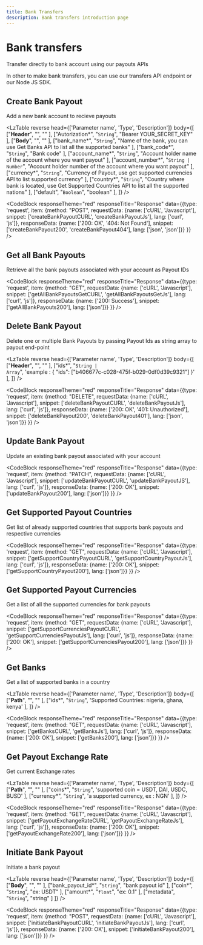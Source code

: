 ```yaml
---
title: Bank Transfers
description: Bank transfers introduction page
---
```


# Bank transfers

Transfer directly to bank account using our payouts APIs

<Divider className='max-w-100' />

In other to make bank transfers, you can use our transfers API endpoint or our Node JS SDK.

## Create Bank Payout

Add a new bank account to recieve payouts

<LzTable
    reverse
    head={['Parameter name', 'Type', 'Description']}
    body={[
        ["<strong>Header</strong>", "", "" ],
        ["Autorization*", "<code>String</code>", "Bearer YOUR_SECRET_KEY" ],
        ["<strong>Body</strong>", "", "" ],
        ["bank_name*", "<code>String</code>", "Name of the bank, you can use Get Banks API to list all the supported banks" ],
        ["bank_code*", "<code>String</code>", "Bank code" ],
        ["account_name*", "<code>String</code>", "Account holder name of the account where you want payout" ],
        ["account_number*", "<code>String | Number</code>", "Account holder number of the account where you want payout" ],
        ["currency*", "<code>String</code>", "Currency of Payout, use get supported currencies API to list supported currency" ],
        ["country*", "<code>String</code>", "Country where bank is located, use Get Supported Countries API to list all the supported nations" ],
        ["default", "<code>Boolean</code>", "boolean" ],
    ]}
 />

<CodeBlock responseTheme="red" responseTitle="Response" data={{type: 'request', item: {method: "POST", requestData: {name: ['cURL', 'Javascript'], snippet: ['createBankPayoutCURL', 'createBankPayoutJs'], lang: ['curl', 'js']}, responseData: {name: ['200: OK', '404: Not Found'], snippet: ['createBankPayout200', 'createBankPayout404'], lang: ['json', 'json']}} }} />

## Get all Bank Payouts

Retrieve all the bank payouts associated with your account as Payout IDs

<CodeBlock responseTheme="red" responseTitle="Response" data={{type: 'request', item: {method: "GET", requestData: {name: ['cURL', 'Javascript'], snippet: ['getAllBankPayoutsGetCURL', 'getAllBankPayoutsGetJs'], lang: ['curl', 'js']}, responseData: {name: ['200: Success'], snippet: ['getAllBankPayouts200'], lang: ['json']}} }} />

## Delete Bank Payout

Delete one or multiple Bank Payouts by passing Payout Ids as string array to payout end-point

<LzTable
    reverse
    head={['Parameter name', 'Type', 'Description']}
    body={[
        ["<strong>Header</strong>", "", "" ],
        ["ids*", "<code>String | Array</code>", 'example : { "ids": ["b406677c-c028-475f-b029-0df0d39c9321"] }' ],
    ]}
 />

<CodeBlock responseTheme="red" responseTitle="Response" data={{type: 'request', item: {method: "DELETE", requestData: {name: ['cURL', 'Javascript'], snippet: ['deleteBankPayoutCURL', 'deleteBankPayoutJs'], lang: ['curl', 'js']}, responseData: {name: ['200: OK', '401: Unauthorized'], snippet: ['deleteBankPayout200', 'deleteBankPayout401'], lang: ['json', 'json']}} }} />

## Update Bank Payout

Update an existing bank payout associated with your account 

<CodeBlock responseTheme="red" responseTitle="Response" data={{type: 'request', item: {method: "PATCH", requestData: {name: ['cURL', 'Javascript'], snippet: ['updateBankPayoutCURL', 'updateBankPayoutJS'], lang: ['curl', 'js']}, responseData: {name: ['200: OK'], snippet: ['updateBankPayout200'], lang: ['json']}} }} />

## Get Supported Payout Countries

Get list of already supported countries that supports bank payouts and respective currencies

<CodeBlock responseTheme="red" responseTitle="Response" data={{type: 'request', item: {method: "GET", requestData: {name: ['cURL', 'Javascript'], snippet: ['getSupportCountryPayoutCURL', 'getSupportCountryPayoutJs'], lang: ['curl', 'js']}, responseData: {name: ['200: OK'], snippet: ['getSupportCountryPayout200'], lang: ['json']}} }} />

## Get Supported Payout Currencies

Get a list of all the supported currencies for bank payouts

<CodeBlock responseTheme="red" responseTitle="Response" data={{type: 'request', item: {method: "GET", requestData: {name: ['cURL', 'Javascript'], snippet: ['getSupportCurrenciesPayoutCURL', 'getSupportCurrenciesPayoutJs'], lang: ['curl', 'js']}, responseData: {name: ['200: OK'], snippet: ['getSupportCurrenciesPayout200'], lang: ['json']}} }} />

## Get Banks

Get a list of supported banks in a country

<LzTable
    reverse
    head={['Parameter name', 'Type', 'Description']}
    body={[
        ["<strong>Path</strong>", "", "" ],
        ["ids*", "<code>String</code>", 'Supported Countries: nigeria, ghana, kenya' ],
    ]}
 />

<CodeBlock responseTheme="red" responseTitle="Response" data={{type: 'request', item: {method: "GET", requestData: {name: ['cURL', 'Javascript'], snippet: ['getBanksCURL', 'getBanksJs'], lang: ['curl', 'js']}, responseData: {name: ['200: OK'], snippet: ['getBanks200'], lang: ['json']}} }} />

## Get Payout Exchange Rate

Get current Exchange rates

<LzTable
    reverse
    head={['Parameter name', 'Type', 'Description']}
    body={[
        ["<strong>Path</strong>", "", "" ],
        ["coins*", "<code>String</code>", 'supported coin = USDT, DAI, USDC, BUSD' ],
        ["currency*", "<code>String</code>", 'a supported currency, ex : NGN' ],
    ]}
 />

<CodeBlock responseTheme="red" responseTitle="Response" data={{type: 'request', item: {method: "GET", requestData: {name: ['cURL', 'Javascript'], snippet: ['getPayoutExchangeRateCURL', 'getPayoutExchangeRateJs'], lang: ['curl', 'js']}, responseData: {name: ['200: OK'], snippet: ['getPayoutExchangeRate200'], lang: ['json']}} }} />


## Initiate Bank Payout

Initiate a bank payout

<LzTable
    reverse
    head={['Parameter name', 'Type', 'Description']}
    body={[
        ["<strong>Body</strong>", "", "" ],
        ["bank_payout_id*", "<code>String</code>", "bank payout id" ],
        ["coin*", "<code>String</code>", "ex: USDT" ],
        ["amount*", "<code>float</code>", "ex: 0.1" ],
        ["metadata", "<code>String</code>", "string" ]
    ]}
 />

<CodeBlock responseTheme="red" responseTitle="Response" data={{type: 'request', item: {method: "POST", requestData: {name: ['cURL', 'Javascript'], snippet: ['initiateBankPayoutCURL', 'initiateBankPayoutJs'], lang: ['curl', 'js']}, responseData: {name: ['200: OK'], snippet: ['initiateBankPayout200'], lang: ['json']}} }} />